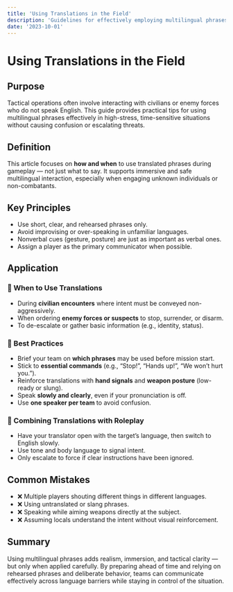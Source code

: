 ```yaml
---
title: 'Using Translations in the Field'
description: 'Guidelines for effectively employing multilingual phrases during tactical operations with civilians or hostile forces.'
date: '2023-10-01'
---
```


# Using Translations in the Field

## Purpose

Tactical operations often involve interacting with civilians or enemy forces who do not speak English. This guide provides practical tips for using multilingual phrases effectively in high-stress, time-sensitive situations without causing confusion or escalating threats.

## Definition

This article focuses on **how and when** to use translated phrases during gameplay — not just what to say. It supports immersive and safe multilingual interaction, especially when engaging unknown individuals or non-combatants.

## Key Principles

- Use short, clear, and rehearsed phrases only.
- Avoid improvising or over-speaking in unfamiliar languages.
- Nonverbal cues (gesture, posture) are just as important as verbal ones.
- Assign a player as the primary communicator when possible.

## Application

### 🔹 When to Use Translations

- During **civilian encounters** where intent must be conveyed non-aggressively.
- When ordering **enemy forces or suspects** to stop, surrender, or disarm.
- To de-escalate or gather basic information (e.g., identity, status).

### 🔹 Best Practices

- Brief your team on **which phrases** may be used before mission start.
- Stick to **essential commands** (e.g., “Stop!”, “Hands up!”, “We won’t hurt you.”).
- Reinforce translations with **hand signals** and **weapon posture** (low-ready or slung).
- Speak **slowly and clearly**, even if your pronunciation is off.
- Use **one speaker per team** to avoid confusion.

### 🔹 Combining Translations with Roleplay

- Have your translator open with the target’s language, then switch to English slowly.
- Use tone and body language to signal intent.
- Only escalate to force if clear instructions have been ignored.

## Common Mistakes

- ❌ Multiple players shouting different things in different languages.
- ❌ Using untranslated or slang phrases.
- ❌ Speaking while aiming weapons directly at the subject.
- ❌ Assuming locals understand the intent without visual reinforcement.

## Summary

Using multilingual phrases adds realism, immersion, and tactical clarity — but only when applied carefully. By preparing ahead of time and relying on rehearsed phrases and deliberate behavior, teams can communicate effectively across language barriers while staying in control of the situation.
